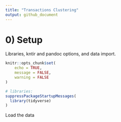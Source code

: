 ```yaml
---
title: "Transactions Clustering"
output: github_document
---
```



# 0) Setup

Libraries, kntir and pandoc options, and data import.

```r
knitr::opts_chunk$set(
	echo = TRUE,
	message = FALSE,
	warning = FALSE
)

# libraries:
suppressPackageStartupMessages(
  library(tidyverse)
)

```

Load the data
```r

```

